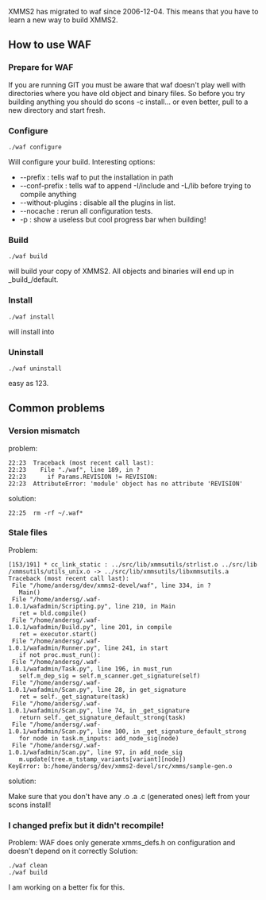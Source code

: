 XMMS2 has migrated to waf since 2006-12-04. This means that you have to learn a new way to build XMMS2.


== How to use WAF ==

=== Prepare for WAF ===
If you are running GIT you must be aware that waf doesn't play well with directories where you have old object and binary files. So before you try building anything you should do scons -c install... or even better, pull to a new directory and start fresh.

=== Configure ===

 ./waf configure

Will configure your build. Interesting options:

* --prefix <path> : tells waf to put the installation in path
* --conf-prefix <path> : tells waf to append -I<path>/include and -L<path>/lib before trying to compile anything
* --without-plugins <list> : disable all the plugins in list.
* --nocache : rerun all configuration tests.
* -p : show a useless but cool progress bar when building!

=== Build ===

 ./waf build

will build your copy of XMMS2. All objects and binaries will end up in _build_/default.

=== Install ===

 ./waf install

will install into <prefix>

=== Uninstall ===

 ./waf uninstall

easy as 123.

== Common problems ==

=== Version mismatch ===

problem:

 22:23 <Eclipser> Traceback (most recent call last):
 22:23 <Eclipser>   File "./waf", line 189, in ?
 22:23 <Eclipser>     if Params.REVISION != REVISION:
 22:23 <Eclipser> AttributeError: 'module' object has no attribute 'REVISION'

solution:
 22:25 <tru> rm -rf ~/.waf*

=== Stale files ===
Problem:

 [153/191] * cc_link_static : ../src/lib/xmmsutils/strlist.o ../src/lib/xmmsutils/utils_unix.o -> ../src/lib/xmmsutils/libxmmsutils.a
 Traceback (most recent call last):
  File "/home/andersg/dev/xmms2-devel/waf", line 334, in ?
    Main()
  File "/home/andersg/.waf-1.0.1/wafadmin/Scripting.py", line 210, in Main
    ret = bld.compile()
  File "/home/andersg/.waf-1.0.1/wafadmin/Build.py", line 201, in compile
    ret = executor.start()
  File "/home/andersg/.waf-1.0.1/wafadmin/Runner.py", line 241, in start
    if not proc.must_run():
  File "/home/andersg/.waf-1.0.1/wafadmin/Task.py", line 196, in must_run
    self.m_dep_sig = self.m_scanner.get_signature(self)
  File "/home/andersg/.waf-1.0.1/wafadmin/Scan.py", line 28, in get_signature
    ret = self._get_signature(task)
  File "/home/andersg/.waf-1.0.1/wafadmin/Scan.py", line 74, in _get_signature
    return self._get_signature_default_strong(task)
  File "/home/andersg/.waf-1.0.1/wafadmin/Scan.py", line 100, in _get_signature_default_strong
    for node in task.m_inputs: add_node_sig(node)
  File "/home/andersg/.waf-1.0.1/wafadmin/Scan.py", line 97, in add_node_sig
    m.update(tree.m_tstamp_variants[variant][node])
 KeyError: b:/home/andersg/dev/xmms2-devel/src/xmms/sample-gen.o

solution:

Make sure that you don't have any .o .a .c (generated ones) left from your scons install!

=== I changed prefix but it didn't recompile! ===
Problem: WAF does only generate xmms_defs.h on configuration and doesn't depend on it correctly
Solution:

 ./waf clean
 ./waf build

I am working on a better fix for this.